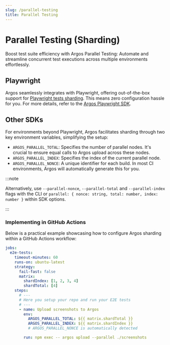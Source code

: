 ```yaml
---
slug: /parallel-testing
title: Parallel Testing
---
```


# Parallel Testing (Sharding)

Boost test suite efficiency with Argos Parallel Testing: Automate and streamline concurrent test executions across multiple environments effortlessly.

## Playwright

Argos seamlessly integrates with Playwright, offering out-of-the-box support for [Playwright tests sharding](https://playwright.dev/docs/test-sharding). This means zero configuration hassle for you. For more details, refer to the [Argos Playwright SDK](/playwright).

## Other SDKs

For environments beyond Playwright, Argos facilitates sharding through two key environment variables, simplifying the setup:

- `ARGOS_PARALLEL_TOTAL`: Specifies the number of parallel nodes. It's crucial to ensure equal calls to Argos upload across these nodes.
- `ARGOS_PARALLEL_INDEX`: Specifies the index of the current parallel node.
- `ARGOS_PARALLEL_NONCE`: A unique identifier for each build. In most CI environments, Argos will automatically generate this for you.

:::note

Alternatively, use `--parallel-nonce`, `--parallel-total` and `--parallel-index` flags with the CLI or `parallel: { nonce: string, total: number, index: number }` within SDK options.

:::

### Implementing in GitHub Actions

Below is a practical example showcasing how to configure Argos sharding within a GitHub Actions workflow:

```yml title=".github/workflows/ci.yml"
jobs:
  e2e-tests:
    timeout-minutes: 60
    runs-on: ubuntu-latest
    strategy:
      fail-fast: false
      matrix:
        shardIndex: [1, 2, 3, 4]
        shardTotal: [4]
    steps:
      # ---
      # Here you setup your repo and run your E2E tests
      # ---
      - name: Upload screenshots to Argos
        env:
          ARGOS_PARALLEL_TOTAL: ${{ matrix.shardTotal }}
          ARGOS_PARALLEL_INDEX: ${{ matrix.shardIndex }}
          # ARGOS_PARALLEL_NONCE is automatically detected

        run: npm exec -- argos upload --parallel ./screenshots
```

